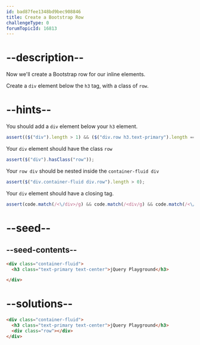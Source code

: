 ```yaml
---
id: bad87fee1348bd9bec908846
title: Create a Bootstrap Row
challengeType: 0
forumTopicId: 16813
---
```


# --description--

Now we'll create a Bootstrap row for our inline elements.

Create a `div` element below the `h3` tag, with a class of `row`.

# --hints--

You should add a `div` element below your `h3` element.

```js
assert(($("div").length > 1) && ($("div.row h3.text-primary").length == 0) && ($("div.row + h3.text-primary").length == 0) && ($("h3.text-primary + div.row").length > 0));
```

Your `div` element should have the class `row`

```js
assert($("div").hasClass("row"));
```

Your `row div` should be nested inside the `container-fluid div`

```js
assert($("div.container-fluid div.row").length > 0);
```

Your `div` element should have a closing tag.

```js
assert(code.match(/<\/div>/g) && code.match(/<div/g) && code.match(/<\/div>/g).length === code.match(/<div/g).length);
```

# --seed--

## --seed-contents--

```html
<div class="container-fluid">
  <h3 class="text-primary text-center">jQuery Playground</h3>

</div>
```

# --solutions--

```html
<div class="container-fluid">
  <h3 class="text-primary text-center">jQuery Playground</h3>
  <div class="row"></div>
</div>
```
